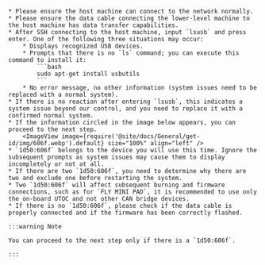 

    * Please ensure the host machine can connect to the network normally.
    * Please ensure the data cable connecting the lower-level machine to the host machine has data transfer capabilities.
    * After SSH connecting to the host machine, input `lsusb` and press enter. One of the following three situations may occur:
        * Displays recognized USB devices.
        * Prompts that there is no `ls` command; you can execute this command to install it:
            ```bash
            sudo apt-get install usbutils
            ```
        * No error message, no other information (system issues need to be replaced with a normal system).
    * If there is no reaction after entering `lsusb`, this indicates a system issue beyond our control, and you need to replace it with a confirmed normal system.
    * If the information circled in the image below appears, you can proceed to the next step.
        <ImageView image={require('@site/docs/General/get-id/img/606f.webp').default} size="100%" align="left" />
    * `1d50:606f` belongs to the device you will use this time. Ignore the subsequent prompts as system issues may cause them to display incompletely or not at all.
    * If there are two `1d50:606f`, you need to determine why there are two and exclude one before restarting the system.
    * Two `1d50:606f` will affect subsequent burning and firmware connections, such as for `FLY MINI PAD`, it is recommended to use only the on-board UTOC and not other CAN bridge devices.
    * If there is no `1d50:606f`, please check if the data cable is properly connected and if the firmware has been correctly flashed.

    :::warning Note

    You can proceed to the next step only if there is a `1d50:606f`.

    ::: 

